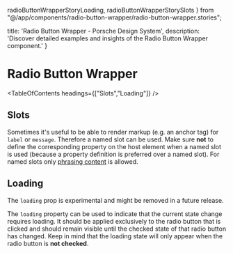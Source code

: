   radioButtonWrapperStoryLoading,
  radioButtonWrapperStorySlots
} from "@/app/components/radio-button-wrapper/radio-button-wrapper.stories";

  title: 'Radio Button Wrapper - Porsche Design System',
  description: 'Discover detailed examples and insights of the Radio Button Wrapper component.'
}

# Radio Button Wrapper <ComponentStatus tagName="p-radio-button-wrapper"></ComponentStatus>

<TableOfContents headings={["Slots","Loading"]} />

## Slots

Sometimes it's useful to be able to render markup (e.g. an anchor tag) for `label` or `message`. Therefore a named slot
can be used. Make sure **not** to define the corresponding property on the host element when a named slot is used
(because a property definition is preferred over a named slot). For named slots only
[phrasing content](https://developer.mozilla.org/en-US/docs/Web/Guide/HTML/Content_categories#Phrasing_content) is
allowed.

<ComponentStory story={radioButtonWrapperStorySlots} />

## Loading

<Notification heading="Attention" heading-tag="h3" state="warning">
  The <code>loading</code> prop is experimental and might be removed in a future release.
</Notification>

The `loading` property can be used to indicate that the current state change requires loading. It should be applied
exclusively to the radio button that is clicked and should remain visible until the checked state of that radio button
has changed.
Keep in mind that the loading state will only appear when the radio button is **not checked**.

<ComponentStory story={radioButtonWrapperStoryLoading} />

